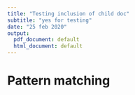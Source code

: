 ```yaml
---
title: "Testing inclusion of child doc"
subtitle: "yes for testing"
date: "25 feb 2020"
output:
  pdf_document: default
  html_document: default
---
```

# Pattern matching

